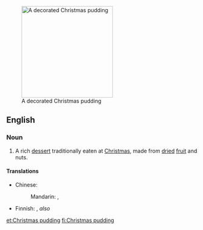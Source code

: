 [[Image:Christmas pudding.JPG|right|240px|thumb|A decorated Christmas pudding]]
==English==
{{wikipedia}}
===Noun===
{{en-noun|head=[[Christmas]] [[pudding]]}}

# A rich [[dessert]] traditionally eaten at [[Christmas]], made from [[dried]] [[fruit]] and nuts.

====Translations====
{{trans-top|rich dessert traditionally eaten at Christmas}}
* Chinese: 
*: Mandarin: {{t|cmn|聖誕布丁|sc=Hani}}, {{t|cmn|圣诞布丁|tr=shèngdàn bùdīng|sc=Hani}}
{{trans-mid}}
* Finnish: {{t+|fi|Christmas pudding}}, ''also'' {{t|fi|jouluvanukas}}
{{trans-bottom}}

[[et:Christmas pudding]]
[[fi:Christmas pudding]]